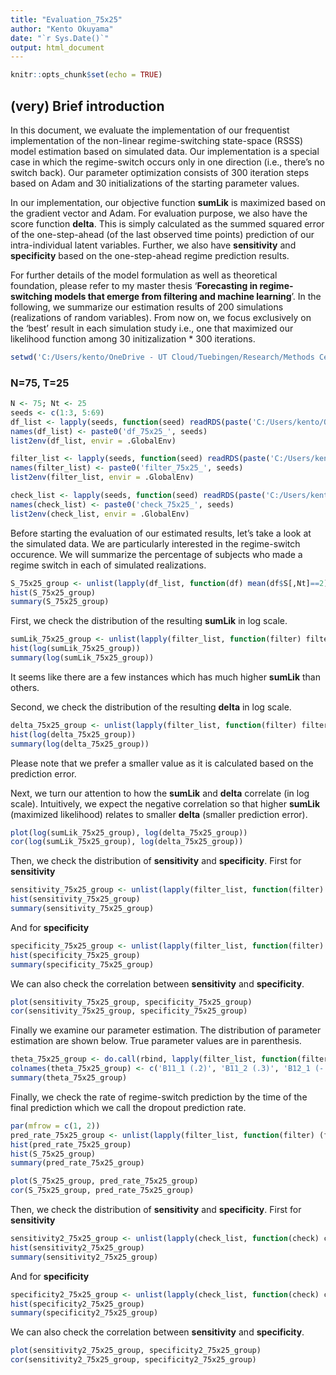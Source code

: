 ```yaml
---
title: "Evaluation_75x25"
author: "Kento Okuyama"
date: "`r Sys.Date()`"
output: html_document
---
```


```r
knitr::opts_chunk$set(echo = TRUE)
```

## (very) Brief introduction

In this document, we evaluate the implementation of our frequentist implementation of the non-linear regime-switching state-space (RSSS) model estimation based on simulated data. Our implementation is a special case in which the regime-switch occurs only in one direction (i.e., there's no switch back). Our parameter optimization consists of 300 iteration steps based on Adam and  30 initializations of the starting parameter values.

In our implementation, our objective function **sumLik** is maximized based on the gradient vector and Adam. For evaluation purpose, we also have the score function **delta**. This is simply calculated as the summed squared error of the one-step-ahead (of the last observed time points) prediction of our intra-individual latent variables. Further, we also have **sensitivity** and **specificity** based on the one-step-ahead regime prediction results. 

For further details of the model formulation as well as theoretical foundation, please refer to my master thesis '**Forecasting in regime-switching models that emerge from filtering and machine learning**'. In the following, we summarize our estimation results of 200 simulations (realizations of random variables). From now on, we focus exclusively on the 'best' result in each simulation study i.e., one that maximized our likelihood function among 30 initizalization * 300 iterations. 

```r
setwd('C:/Users/kento/OneDrive - UT Cloud/Tuebingen/Research/Methods Center/Regime_Switching/Simulation/202311301300')
```

### N=75, T=25

```r
N <- 75; Nt <- 25
seeds <- c(1:3, 5:69)
df_list <- lapply(seeds, function(seed) readRDS(paste('C:/Users/kento/OneDrive - UT Cloud/Tuebingen/Research/Methods Center/Regime_Switching/Simulation/202311301300/output/df__sim_', seed, '_N_', N, '_T_', Nt, '_O1_6_O2_3_L1_2.RDS', sep='')))
names(df_list) <- paste0('df_75x25_', seeds)
list2env(df_list, envir = .GlobalEnv)

filter_list <- lapply(seeds, function(seed) readRDS(paste('C:/Users/kento/OneDrive - UT Cloud/Tuebingen/Research/Methods Center/Regime_Switching/Simulation/202311301300/output/filter__sim_', seed, '_N_', N, '_T_', Nt, '_O1_6_O2_3_L1_2.RDS', sep='')))
names(filter_list) <- paste0('filter_75x25_', seeds)
list2env(filter_list, envir = .GlobalEnv)

check_list <- lapply(seeds, function(seed) readRDS(paste('C:/Users/kento/OneDrive - UT Cloud/Tuebingen/Research/Methods Center/Regime_Switching/Simulation/202311301300/output/check__sim_', seed, '_N_', N, '_T_', Nt, '_O1_6_O2_3_L1_2.RDS', sep='')))
names(check_list) <- paste0('check_75x25_', seeds)
list2env(check_list, envir = .GlobalEnv)
```

Before starting the evaluation of our estimated results, let's take a look at the simulated data. We are particularly interested in the regime-switch occurence. We will summarize the percentage of subjects who made a regime switch in each of simulated realizations.

```r
S_75x25_group <- unlist(lapply(df_list, function(df) mean(df$S[,Nt]==2)))
hist(S_75x25_group)
summary(S_75x25_group)
```

First, we check the distribution of the resulting **sumLik** in log scale.

```r
sumLik_75x25_group <- unlist(lapply(filter_list, function(filter) filter$sumLik_best_NT))
hist(log(sumLik_75x25_group))
summary(log(sumLik_75x25_group))
```
It seems like there are a few instances which has much higher **sumLik** than others.

Second, we check the distribution of the resulting **delta** in log scale.

```r
delta_75x25_group <- unlist(lapply(filter_list, function(filter) filter$delta_N))
hist(log(delta_75x25_group))
summary(log(delta_75x25_group))
```

Please note that we prefer a smaller value as it is calculated based on the prediction error.

Next, we turn our attention to how the **sumLik** and **delta** correlate (in log scale). Intuitively, we expect the negative correlation so that higher **sumLik** (maximized likelihood) relates to smaller **delta** (smaller prediction error).

```r
plot(log(sumLik_75x25_group), log(delta_75x25_group))
cor(log(sumLik_75x25_group), log(delta_75x25_group))
```

Then, we check the distribution of **sensitivity** and **specificity**. First for **sensitivity**

```r
sensitivity_75x25_group <- unlist(lapply(filter_list, function(filter) filter$output_best$sensitivity))
hist(sensitivity_75x25_group)
summary(sensitivity_75x25_group)
```

And for **specificity**

```r
specificity_75x25_group <- unlist(lapply(filter_list, function(filter) filter$output_best$specificity))
hist(specificity_75x25_group)
summary(specificity_75x25_group)
```

We can also check the correlation between **sensitivity** and **specificity**.

```r
plot(sensitivity_75x25_group, specificity_75x25_group)
cor(sensitivity_75x25_group, specificity_75x25_group)
```

Finally we examine our parameter estimation. The distribution of parameter estimation are shown below. True parameter values are in parenthesis.

```r
theta_75x25_group <- do.call(rbind, lapply(filter_list, function(filter) filter$theta_best))
colnames(theta_75x25_group) <- c('B11_1 (.2)', 'B11_2 (.3)', 'B12_1 (-.1)', 'B12_2 (-.2)', 'B21d_1 (.8)', 'B21d_2 (.8)', 'B22d_1 (.4)', 'B22d_2 (.4)', 'B31_1 (.1)', 'B31_2 (.1)', 'B32_1 (-.1)', 'B31_2 (-.1)', 'Lmdd_1 (1)', 'Lmdd_2 (0)', 'Lmdd_3 (.4)', 'Lmdd_4 (0)', 'Lmdd_5 (.8)', 'Lmdd_6 (0)', 'Lmdd_7 (0)', 'Lmdd_8 (1)', 'Lmdd_9 (0)', 'Lmdd_10 (.5)', 'Lmdd_11 (0)', 'Lmdd_12 (1.2)', 'Qd_1 (.2)', 'Qd_2 (.2)', 'Rd_1 (.3)', 'Rd_2 (.3)', 'Rd_3 (.3)', 'Rd_4 (.3)', 'Rd_5 (.3)', 'Rd_6 (.3)', 'gamma1 (3.5)', 'gamma2_1 (1)', 'gamma2_2 (1)')
summary(theta_75x25_group)
```

Finally, we check the rate of regime-switch prediction by the time of the final prediction which we call the dropout prediction rate.

```r
par(mfrow = c(1, 2))
pred_rate_75x25_group <- unlist(lapply(filter_list, function(filter) (filter$output_best$TP + filter$output_best$FP) / N))
hist(pred_rate_75x25_group)
hist(S_75x25_group)
summary(pred_rate_75x25_group)
```

```r
plot(S_75x25_group, pred_rate_75x25_group)
cor(S_75x25_group, pred_rate_75x25_group)
```
Then, we check the distribution of **sensitivity** and **specificity**. First for **sensitivity**

```r
sensitivity2_75x25_group <- unlist(lapply(check_list, function(check) check$sensitivity))
hist(sensitivity2_75x25_group)
summary(sensitivity2_75x25_group)
```

And for **specificity**
 
```r
specificity2_75x25_group <- unlist(lapply(check_list, function(check) check$specificity))
hist(specificity2_75x25_group)
summary(specificity2_75x25_group)
```

We can also check the correlation between **sensitivity** and **specificity**.

```r
plot(sensitivity2_75x25_group, specificity2_75x25_group)
cor(sensitivity2_75x25_group, specificity2_75x25_group)
```